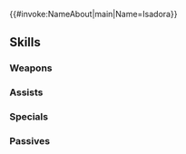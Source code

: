 {{#invoke:NameAbout|main|Name=Isadora}}{{HeroPage Tabs}}
{{Hero Infobox
|Name=Isadora
|Title=Escort of Pherae
|WeaponType=Blue Lance
|MoveType=Cavalry
|Origin=Fire Emblem: The Blazing Blade
|Gender=Female
|actorEN=Chelsea Rebecca
|actorJP=長谷川育美
|artist=たかや友英
|randomStartTime=2023-12-17T07:00:00Z
|additionDate=November 17, 2023
|releaseDate=November 17, 2023
|poolDate=December 7, 2023
|poolRarities=5
|cv1=6
|cv2=200300
|TagID=イサドラ
|InternalID=1023
|Properties=
|description=A knight of Pherae known for being a paladin of marked beauty. She serves as the personal guard of Eleanora, wife of Marquess Pherae. Appears in Fire Emblem: The Blazing Blade.
}}
{{Stats Page
|Lv1HP=16|Lv1ATK=13|Lv1SPD=11|Lv1DEF=6|Lv1RES=6
|GRHP=50|GRATK=70|GRSPD=80|GRDEF=60|GRRES=45
}}
==Skills==
===Weapons===
{{Weapons Table
|weapon1=Iron Lance
|weapon1Default=1
|weapon1Unlock=1
|weapon2=Steel Lance
|weapon2Default=2
|weapon2Unlock=2
|weapon3=Silver Lance
|weapon3Default=4
|weapon3Unlock=3
|weapon4=Guarding Lance
|weapon4Default=5
|weapon4Unlock=5
}}
===Assists===
{{Assists Table
|assist1=Reposition
|assist1Default=4
|assist1Unlock=3
}}
===Specials===
{{Specials Table}}
===Passives===
{{Passives Table
|passiveA1=Atk/Spd Clash 1
|passiveA2=Atk/Spd Clash 2
|passiveA3=Atk/Spd Clash 3
|passiveA4=Atk/Spd Clash 4
|passiveA1Unlock=2
|passiveA2Unlock=3
|passiveA3Unlock=4
|passiveA4Unlock=5
|passiveB1=Atk/Def Snag 1
|passiveB2=Atk/Def Snag 2
|passiveB3=Atk/Def Snag 3
|passiveB4=Atk/Def Snag 4
|passiveB1Unlock=2
|passiveB2Unlock=3
|passiveB3Unlock=4
|passiveB4Unlock=5
}}
{{Heroes Navbox}}